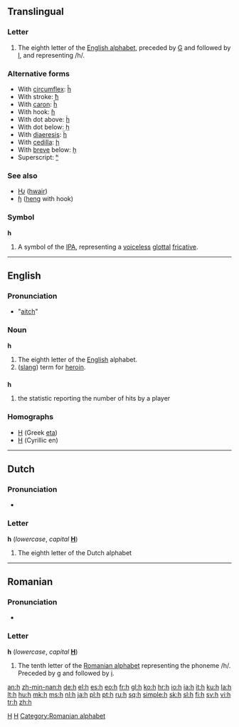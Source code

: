 {{wikipedia}}
{{also|հ|Appendix:Variations of "h"}}
==Translingual==

===Letter===
{{infl|mul|letter|lower case||upper case|H}}

# The eighth letter of the [[Appendix:Roman script|English alphabet]], preceded by [[G]] and followed by [[I]], and representing /h/.

===Alternative forms===
* With [[circumflex]]: [[ĥ]]
* With stroke: [[ħ]]
* With [[caron]]: [[ȟ]]
* With hook: [[ɦ]]
* With dot above: [[ḣ]]
* With dot below: [[ḥ]]
* With [[diaeresis]]: [[ḧ]]
* With [[cedilla]]: [[ḩ]]
* With [[breve]] below: [[ḫ]]
* Superscript: [[ʰ]]

===See also===
* [[Ƕ]] ([[hwair]])
* [[ɧ]] ([[heng]] with hook)

===Symbol===
'''h'''

# A symbol of the [[IPA]], representing a [[voiceless]] [[glottal]] [[fricative]].

----

==English==

===Pronunciation===
* "[[aitch]]"

===Noun===
'''h'''

# The eighth letter of the [[English]] alphabet.
# ([[slang]]) term for [[heroin]].

==={{initialism}}===
'''h'''

# {{baseball}} the statistic reporting the number of hits by a player

===Homographs===
{{rfc-header|Homographs|lang=en}}
* [[Η]] (Greek [[eta]])
* [[Н]] (Cyrillic en)

[[Category:IPA symbols|H]]
[[Category:Latin letters|H]]

----

==Dutch==

===Pronunciation===
* {{IPA|/ɦa/|lang=nl}}

===Letter===
'''h''' (''lowercase'', ''capital'' '''[[H]]''')

# The eighth letter of the Dutch alphabet

----

==Romanian==

===Pronunciation===
* {{IPA|/ha/|/haʃ/|lang=ro}}

===Letter===
'''h''' (''lowercase'', ''capital'' '''[[H]]''')

# The tenth letter of the [[Romanian alphabet]] representing the phoneme /h/. Preceded by [[g]] and followed by [[i]].

[[Category:Romanian alphabet]]

[[an:h]]
[[zh-min-nan:h]]
[[de:h]]
[[el:h]]
[[es:h]]
[[eo:h]]
[[fr:h]]
[[gl:h]]
[[ko:h]]
[[hr:h]]
[[io:h]]
[[ia:h]]
[[it:h]]
[[ku:h]]
[[la:h]]
[[lt:h]]
[[hu:h]]
[[mk:h]]
[[ms:h]]
[[nl:h]]
[[ja:h]]
[[pl:h]]
[[pt:h]]
[[ru:h]]
[[sq:h]]
[[simple:h]]
[[sk:h]]
[[sl:h]]
[[fi:h]]
[[sv:h]]
[[vi:h]]
[[tr:h]]
[[zh:h]]